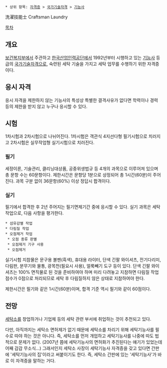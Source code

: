  * 상위 항목: [[자격증]] > [[국가기술자격]] > [[기능사]]

洗濯技能士
Craftsman Laundry

[[목차]]

== 개요 ==
[[보건복지부]]에서 주관하고 [[한국산업인력공단]]에서 1992년부터 시행하고 있는 [[기능사]] 등급의 [[국가기술자격]]으로, 숙련된 세탁 기술을 가지고 세탁 업무를 수행하기 위한 자격증이다.

== 응시 자격 ==
응시 자격을 제한하지 않는 기능사의 특성상 특별한 결격사유가 없다면 학력이나 경력 등의 제한을 받지 않고 누구나 응시할 수 있다.

== 시험 ==
1차시험과 2차시험으로 나뉘어진다. 1차시험은 객관식 4지선다형 필기시험으로 치러지고 2차시험은 실무작업형 실기시험으로 치러진다.

=== 필기 ===
세정이론, 기술관리, 클리닝대상품, 공중위생법규 등 4개의 과목으로 이루어져 있으며 총 문항 수는 60문항이다. 제한시간은 문항당 1분으로 상정되어 총 1시간(60분)이 주어진다. 과목 구분 없이 36문항(60%) 이상 정답시 합격이다.

=== 실기 ===
필기에서 합격한 후 2년 주어지는 필기면제기간 중에 응시할 수 있다. 실기 과목은 세탁작업으로, 다음 사항을 평가한다.
 * 섬유감별 작업
 * 다림질 작업
 * 오점제거 작업
  * 오점 종류 판별
  * 오점제거 기구 사용
  * 오점제거

실기시험 지참물은 문구용 볼펜(흑색), 휴대용 라이터, 단색 긴팔 와이셔츠, 전기다리미, 다림판, 분무기와 물통, 광목천(필요시 사용), 얼룩빼기 도구 등이 있다. 단색 긴팔 와이셔츠는 100% 면직물로 된 것을 준비하여야 하며 미리 다려놓고 지참하면 다림질 작업 점수가 0점으로 처리되므로 세탁 후 다림질하지 않은 상태로 지참하여야 한다.

제한시간은 필기와 같은 1시간(60분)이며, 합격 기준 역시 필기와 같이 60점이다.

== 전망 ==
[[세탁소]]를 창업하거나 기업체 등의 세탁 관련 부서에 취업하는 것이 추천되고 있다.

다만, 아직까지는 세탁소 면허제가 없기 때문에 세탁소를 차리기 위해 세탁기능사를 필수로 따야 하는 것은 아니다. 즉, 세탁소를 먼저 개업하고 세탁기능사를 나중에 따도 법적으로 문제가 없다. (2007년 쯤에 세탁기능사의 면허화가 추진된다는 얘기가 있었는데 어째 감감 무소식...) 그래서인지 세탁소 사장이 세탁기능사 자격증을 갖고 있다면 간판에 '세탁기능사의 집'이라고 써붙이기도 한다. 즉, 세탁소 간판에 있는 '세탁기능사'가 바로 이 자격증을 말하는 거다.

